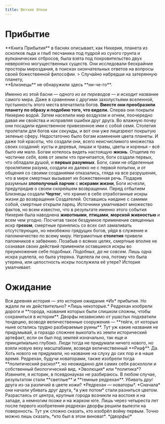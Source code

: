 ```yaml
---
title: Ветхие Эпохи
---
```


# Прибытие
<BackgronudPictures src1="gods1.png" src2="gods2.png" width={700}/>
**Книга Прибытия** в баснях описывает, как Нихерия, планета из осколков льда и глыб песчаника под пудрой из сухого грунта и вулканических отбросов, была взята под покровительство двух невероятно могущественных существ. Они исследовали бескрайние просторы мироздания, в поисках окончательных ответов на вопросы своей божественной философии. 
> Случайно набредши на затерянную планету, <br/> **Близнецы** не обнаружили здесь **ни-че-го**.

Именно из этой басни — *одного из ее переводов* — и исходит название самого мира. Даже в сравнении с другими захолустьями вселенной, пустынность этого места впечатлила богов.
**Вместе они преобразили планету по образу и подобию того, что видели.**
Сперва они покрыли Нихерию водой. Затем населили мир воздухом и огнем, поочередно давая им свойства и исправляя ошибки друг друга. Во влажную почву они посадили единственное привезенное ими с собой семя. Столетия пролетали для богов как секунды, и вот они уже лицезреют покрытую зеленью сферу.
Недостаточно было богам изменения цвета планеты. И даже той красоты, что создали они, всего неисчислимого множества своих созданий: кусты и деревья, лишаи и травы, цветы и коренья – всё было им мало. Богам хотелось видеть настоящую **жизнь**.
Отщепив по *частичке себя*, взяв от земли что причитается, боги создали первых, что обладали душой, и **первых разумных**. Боги, сами не обделенные проклятием разума, создали их далеко не с первой попытки, и от общения со своими созданиями отказались, гляда на все разрушения, что в мире смертных вызывает их божественная речь.
Подарив разумным **злополучный ларчик** с **искрами жизни**, Боги исчезли, предупредив о своем скорейшем возвращении. Перед отбытием Близнецы создали **Чертог**, что хранил в себе отработанные искры жизни до возвращения Создателей.
Оставшись наедине с самими собой, смертные открыли ларец.
Источники умалчивают множество фактов, но всем известно, что в результате именно этого события Нихерия была наводнена **животными**, **птицами**, **морской живностью** и всем чем угодно. Посчитав такое бездумное применение священных искр **грехом**, смертные принялись со всех сил замаливать отсутствующих, но неизбежно грядущих богов, уйдя в служение и паломничество по всему миру.
Неграмотные **столетия** привели паломников к забвению. Позабыв о всяких целях, смертные вполне не сознавая своих действий применили оставшиеся искры во преумножение себе подобных. *Подобных, да не совсем*. Лишь одна искра уцелела, но была утеряна. 
Уцелела ли она, потому что была утеряна, или целостность искры послужила её утере? История умалчивает.

# Ожидание
<BackgronudPictures src1="dark-redreh.png" src2="light-redreh.png" width={600}/>
Вся древняя история — это история ожидания *Их* прибытия. Но ждали ли их действительно? *Лишь некоторые.*
Редрехан изобрели дороги и **города, названия которых были слишком сложны, чтобы сохраниться в истории**. Дворфы независимо от ушастых подхватили тендецию, возводя величественные сооружения — **тейги, от которых ныне остались трудно разбираемые руины**. Тут уж какие названия не придумывай, а гораздо сложнее выкопать из земли исторический артефакт, если он был под землей изначально, так еще и принципиально глубоко. Люди тогда не придумали ничего нового, но взяли новую веху масштабами, возведя величественный **Риаф**. Да. Хоть нового не придумали, но название на слуху до сих пор и в наше время.
Редрехан, будучи новаторами, также изобрели тогда **политический раскол**, но неожиданно для самих себя раскололи и собственный биологический вид. *Эволюция* или *политика*? Извините, я историк, в псевдонауках не разбираюсь. В любом случае, результатом стали **светлые** и **темные редрехан**. Убивать друг друга из-за различий в цвете кожи? *Редрехан — новаторы*. *Сначала* они начали убивать друг друга, *а уже потом* стали разниться цветом.  
Разрастаясь от центра, крупные города возникли на востоке и на западе, а немногим позже и на жарком юге. Лишь через четыреста лет после первого изобретения редрехан дворфы решили вылезти на поверхность. Тут уж сложно сказать, кто изобрёл войну первым. Точно можно лишь сказать, *кто был в этом виноват*. <i spoiler>*(дворфы)*</i>
